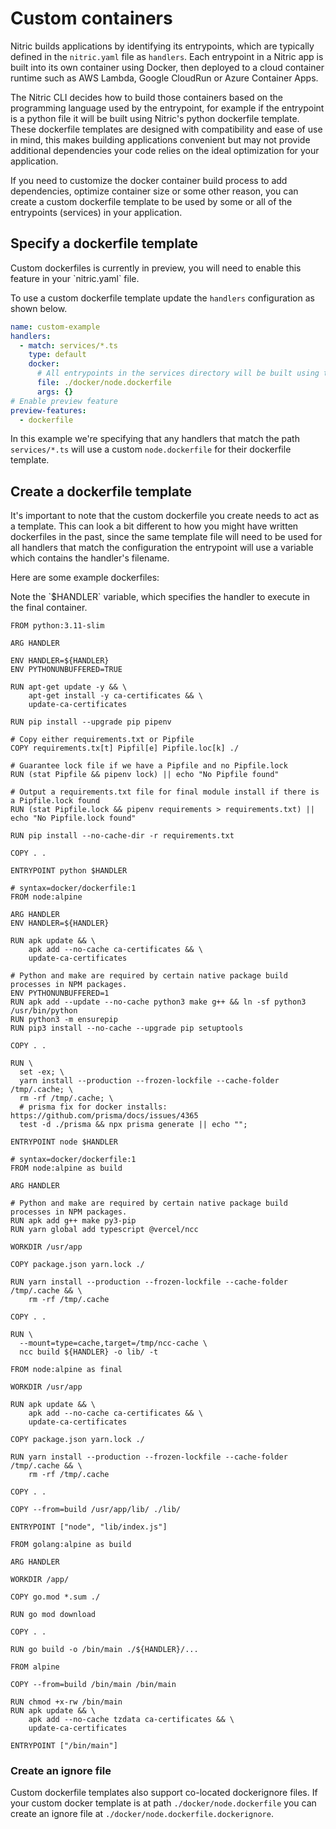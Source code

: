 
# Custom containers

Nitric builds applications by identifying its entrypoints, which are typically defined in the `nitric.yaml` file as `handlers`. Each entrypoint in a Nitric app is built into its own container using Docker, then deployed to a cloud container runtime such as AWS Lambda, Google CloudRun or Azure Container Apps.

The Nitric CLI decides how to build those containers based on the programming language used by the entrypoint, for example if the entrypoint is a python file it will be built using Nitric's python dockerfile template. These dockerfile templates are designed with compatibility and ease of use in mind, this makes building applications convenient but may not provide additional dependencies your code relies on the ideal optimization for your application.

If you need to customize the docker container build process to add dependencies, optimize container size or some other reason, you can create a custom dockerfile template to be used by some or all of the entrypoints (services) in your application.

## Specify a dockerfile template

<Note>
  Custom dockerfiles is currently in preview, you will need to enable this
  feature in your `nitric.yaml` file.
</Note>

To use a custom dockerfile template update the `handlers` configuration as shown below.

```yaml {{ tag: "nitric.yaml" }}
name: custom-example
handlers:
  - match: services/*.ts
    type: default
    docker:
      # All entrypoints in the services directory will be built using this dockerfile
      file: ./docker/node.dockerfile
      args: {}
# Enable preview feature
preview-features:
  - dockerfile
```

In this example we're specifying that any handlers that match the path `services/*.ts` will use a custom `node.dockerfile` for their dockerfile template.

## Create a dockerfile template

It's important to note that the custom dockerfile you create needs to act as a template. This can look a bit different to how you might have written dockerfiles in the past, since the same template file will need to be used for all handlers that match the configuration the entrypoint will use a variable which contains the handler's filename.

Here are some example dockerfiles:

<Note>
  Note the `$HANDLER` variable, which specifies the handler to execute in the
  final container.
</Note>

<CodeGroup>

```docker {{ title: "Python" }}
FROM python:3.11-slim

ARG HANDLER

ENV HANDLER=${HANDLER}
ENV PYTHONUNBUFFERED=TRUE

RUN apt-get update -y && \
    apt-get install -y ca-certificates && \
    update-ca-certificates

RUN pip install --upgrade pip pipenv

# Copy either requirements.txt or Pipfile
COPY requirements.tx[t] Pipfil[e] Pipfile.loc[k] ./

# Guarantee lock file if we have a Pipfile and no Pipfile.lock
RUN (stat Pipfile && pipenv lock) || echo "No Pipfile found"

# Output a requirements.txt file for final module install if there is a Pipfile.lock found
RUN (stat Pipfile.lock && pipenv requirements > requirements.txt) || echo "No Pipfile.lock found"

RUN pip install --no-cache-dir -r requirements.txt

COPY . .

ENTRYPOINT python $HANDLER
```

```docker {{ title: "JavaScript" }}
# syntax=docker/dockerfile:1
FROM node:alpine

ARG HANDLER
ENV HANDLER=${HANDLER}

RUN apk update && \
    apk add --no-cache ca-certificates && \
    update-ca-certificates

# Python and make are required by certain native package build processes in NPM packages.
ENV PYTHONUNBUFFERED=1
RUN apk add --update --no-cache python3 make g++ && ln -sf python3 /usr/bin/python
RUN python3 -m ensurepip
RUN pip3 install --no-cache --upgrade pip setuptools

COPY . .

RUN \
  set -ex; \
  yarn install --production --frozen-lockfile --cache-folder /tmp/.cache; \
  rm -rf /tmp/.cache; \
  # prisma fix for docker installs: https://github.com/prisma/docs/issues/4365
  test -d ./prisma && npx prisma generate || echo "";

ENTRYPOINT node $HANDLER
```

```docker {{ title: "TypeScript" }}
# syntax=docker/dockerfile:1
FROM node:alpine as build

ARG HANDLER

# Python and make are required by certain native package build processes in NPM packages.
RUN apk add g++ make py3-pip
RUN yarn global add typescript @vercel/ncc

WORKDIR /usr/app

COPY package.json yarn.lock ./

RUN yarn install --production --frozen-lockfile --cache-folder /tmp/.cache && \
    rm -rf /tmp/.cache

COPY . .

RUN \
  --mount=type=cache,target=/tmp/ncc-cache \
  ncc build ${HANDLER} -o lib/ -t

FROM node:alpine as final

WORKDIR /usr/app

RUN apk update && \
    apk add --no-cache ca-certificates && \
    update-ca-certificates

COPY package.json yarn.lock ./

RUN yarn install --production --frozen-lockfile --cache-folder /tmp/.cache && \
    rm -rf /tmp/.cache

COPY . .

COPY --from=build /usr/app/lib/ ./lib/

ENTRYPOINT ["node", "lib/index.js"]
```

```docker {{ title: "Go" }}
FROM golang:alpine as build

ARG HANDLER

WORKDIR /app/

COPY go.mod *.sum ./

RUN go mod download

COPY . .

RUN go build -o /bin/main ./${HANDLER}/...

FROM alpine

COPY --from=build /bin/main /bin/main

RUN chmod +x-rw /bin/main
RUN apk update && \
    apk add --no-cache tzdata ca-certificates && \
    update-ca-certificates

ENTRYPOINT ["/bin/main"]
```

</CodeGroup>

### Create an ignore file

Custom dockerfile templates also support co-located dockerignore files. If your custom docker template is at path `./docker/node.dockerfile` you can create an ignore file at `./docker/node.dockerfile.dockerignore`.
